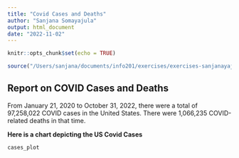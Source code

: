 ```yaml
---
title: "Covid Cases and Deaths"
author: "Sanjana Somayajula"
output: html_document
date: "2022-11-02"
---
```


```r
knitr::opts_chunk$set(echo = TRUE)
```

```r
source("/Users/sanjana/documents/info201/exercises/exercises-sanjanayaji0/rmd-practice-sanjanayaji0/source/analysis.R")
```

## Report on COVID Cases and Deaths

From January 21, 2020 to October 31, 2022, there were a total of 97,258,022 
COVID cases in the United States. There were 1,066,235 COVID-related deaths in 
that time. 

**Here is a chart depicting the US Covid Cases** 
```r
cases_plot 
```

